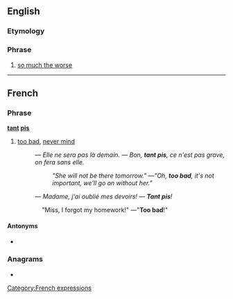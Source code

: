 ==English==

===Etymology===
{{etyl|fr|en}}

===Phrase===
{{en-phrase|head=tant pis}}

# [[so much the worse]]

----

==French==

===Phrase===
'''[[tant]] [[pis]]'''

# [[too bad]], [[never mind]]
#: ''― Elle ne sera pas là demain. ― Bon, '''tant pis''', ce n'est pas grave, on fera sans elle.''
#:: ''"She will not be there tomorrow." ―"Oh, '''too bad''', it's not important, we'll go on without her."''
#: ''― Madame, j'ai oublié mes devoirs! ― '''Tant pis'''!''
:::: "Miss, I forgot my homework!" ―"'''Too bad'''!"

====Antonyms====
* {{l|fr|tant mieux}}

===Anagrams===
* {{l|fr|pistant}}

[[Category:French expressions]]